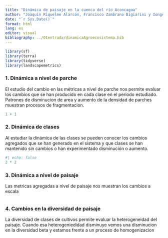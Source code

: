 ```yaml
---
title: "Dinámica de paisaje en la cuenca del río Aconcagua"
author: "Joaquín Riquelme Alarcón, Francisco Zambrano Bigiarini y Iongel Durán Llacer"
date: "`r Sys.Date()`"
format: html
lang: es
editor: visual
bibliography: ../01entrada/dinamicaAgroecosistema.bib
---
```


```r
library(sf)
library(terra)
library(tidyverse)
library(landscapemetrics)


```

### 1. Dinámica a nivel de parche

El estudio del cambio en las métricas a nivel de parche nos permite evaluar los cambios que se han producido en cada clase en el periodo estudiado. Patrones de disminucion de area y aumento de la densidad de parches muestran procesos de fragmentacion. 


```r
1 + 1
```

### 2. Dinámica de clases

Al estudiar la dinámica de las clases se pueden conocer los cambios agregados que se han generado en el sistema y que clases se han mantenido sin cambios o han experimentado disminución o aumento.

```r
#| echo: false
2 * 2
```

### 3. Dinámica a nivel de paisaje

Las metricas agregadas a nivel de paisaje nos muestran los cambios a escala 


```r

```

### 4. Cambios en la diversidad de paisaje

La diversidad de clases de cultivos permite evaluar la heterogeneidad del paisaje. Cuando esa heterogeniedidad disminuye vemos una disminucion en la diversidad beta y estamos frente a un proceso de homogenizacion

```r

```

